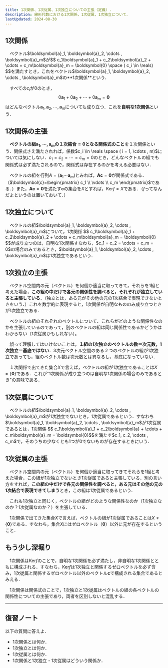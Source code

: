```yaml
---
title: 1次関係、1次従属、1次独立についての主張（定義）.
description: 線形代数における1次関係，1次従属，1次独立について．
lastUpdated: 2024-08-30
---
```



## 1次関係
<Card title="1次関係">
　ベクトル$\boldsymbol{a}_1, \boldsymbol{a}_2, \cdots , \boldsymbol{a}_m$が$$ c_1\boldsymbol{a}_1 + c_2\boldsymbol{a}_2 + \cdots + c_m\boldsymbol{a}_m = \boldsymbol{0} \space ( c_i \in \reals) $$を満たすとき，これをベクトル$\boldsymbol{a}_1, \boldsymbol{a}_2, \cdots , \boldsymbol{a}_m$の**1次関係**という．

　すべての$c_i$が0のとき，
$$ 0\boldsymbol{a}_1 + 0\boldsymbol{a}_2 + \cdots + 0\boldsymbol{a}_m = \boldsymbol{0} $$
はどんなベクトル$\boldsymbol{a}_1, \boldsymbol{a}_2, \cdots , \boldsymbol{a}_m$についても成り立つ．これを**自明な1次関係**という．
</Card>

## 1次関係の主張
　**ベクトルの組$\boldsymbol{a}_1, \cdots, \boldsymbol{a}_m$の$\text{１次結合}=\boldsymbol{0}$となる関係式のこと**を１次関係という．関係式さえ満たされれば，係数$c_i \in \reals \space ( i = 1, \cdots , m)$については気にしない．$c_1=c_2=\cdots=c_m=0$のとき，どんなベクトルの組でも関係式は必ず満たされるので，関係式は存在するのかを考える必要はない．

　ベクトルの組を行列$A=(\boldsymbol{a}_1 \cdots \boldsymbol{a}_m)$とみれば，$\boldsymbol{Ac}=\boldsymbol{0}$が関係式である．（$\boldsymbol{c}=\begin{pmatrix} c_1 \\ \vdots \\ c_m \end{pmatrix}$である．）また，$\boldsymbol{Ac}=\boldsymbol{0}$を満たす$\boldsymbol{c}$の集合を$X$とすれば，$\text{Ker}f=X$である．（$f$ってなんだよというのは置いておいて．）

## 1次独立について
<Card title="1次独立">
　ベクトルの組$\boldsymbol{a}_1, \boldsymbol{a}_2, \cdots , \boldsymbol{a}_m$について，1次関係
$$ c_1\boldsymbol{a}_1 + c_2\boldsymbol{a}_2 + \cdots + c_m\boldsymbol{a}_m = \boldsymbol{0} $$が成り立つのは，自明な1次関係すなわち，$c_1 = c_2 = \cdots = c_m = 0$の場合のみであるとき，$\boldsymbol{a}_1, \boldsymbol{a}_2, \cdots , \boldsymbol{a}_m$は1次独立であるという．
</Card>

## 1次独立の主張
　ベクトル空間内の元（ベクトル）を何個か適当に取ってきて，それらを1組と考えた場合，**この組の中だけで各元の関係性を調べると，それぞれが独立していると主張している**．（独立とは，ある元がその他の元の1次結合で表現できないときをいう．）これを数学的に表現すると，1次関係が自明なもののみ成り立つときが1次独立である．

　ベクトルの組のそれぞれのベクトルについて、これらがどのような関係性なのかを主張しているのであって，別のベクトルの組は同じ関係性であるかどうかはわからない（1次従属かもしれない）。

　誤って理解してはいけないことは，**１組の1次独立のベクトルの数＝次元数，1次独立＝基底ではない**．3次元ベクトル空間のある２つのベクトルの組が1次独立であっても，組のベクトル数は次元数とは異なるし，基底になっていない．

　１次関係で出てきた集合$X$で言えば，ベクトルの組が1次独立であることは$X=\{\boldsymbol{0}\}$である．これが"1次関係が成り立つのは自明な1次関係の場合のみであるとき"の意味である．

## 1次従属について
<Card title="">
　ベクトルの組$\boldsymbol{a}_1, \boldsymbol{a}_2, \cdots , \boldsymbol{a}_m$が1次独立でないとき，1次従属であるという．すなわち$\boldsymbol{a}_1, \boldsymbol{a}_2, \cdots , \boldsymbol{a}_m$が1次従属であるとは，1次関係 $$ c_1\boldsymbol{a}_1 + c_2\boldsymbol{a} + \cdots + c_m\boldsymbol{a}_m = \boldsymbol{0}$$を満たす$c_1, c_2, \cdots , c_m$で，そのうちの少なくとも1つが0でないものが存在するときにいう．
</Card>

## 1次従属の主張
　ベクトル空間内の元（ベクトル）を何個か適当に取ってきてそれらを1組と考えた場合，この組が1次独立でないとき1次従属であると主張している．別の言い方をすれば，**この組の中だけで各元の関係性を調べると，ある元はその他の元の1次結合で表現できてしまう**とき，この組は1次従属であるという．

　これも1次独立と同じく，ベクトルの組がどのような関係性なのか（1次独立なのか？1次従属なのか？）を主張している．

　1次関係で出てきた集合$X$で言えば，ベクトルの組が1次従属であることは$X \neq \{\boldsymbol{0}\}$である．すなわち，集合$X$にはゼロベクトル（$\boldsymbol{0}$）以外に元が存在するということ．

## もう少し深堀り
　1次関係は$\text{Ker}f$のことで，自明な1次関係を必ず満たし，非自明な1次関係とともに構成される．すなわち，$\text{Ker}f$は1次独立と関係するゼロベクトルを必ず含み，1次従属と関係するゼロベクトル以外のベクトル$\boldsymbol{c}$で構成される集合であるとみえる．

<ImageWithCaption
    src={image_01}
    alt="1次関係、1次従属、1次独立の関係"
    width="304"
    height="188"
    figcaption="1次関係、1次従属、1次独立の関係"
/>

　1次関係は関係式のことで，1次独立と1次従属はベクトルの組の各ベクトルの関係性についての主張であり，両者を区別しないと混乱する．

***

## 復習ノート
以下の質問に答えよ．
- 1次関係とは何か．
- 1次独立とは何か．
- 1次従属とは何か．
- 1次関係と1次独立・1次従属はどういう関係か．
